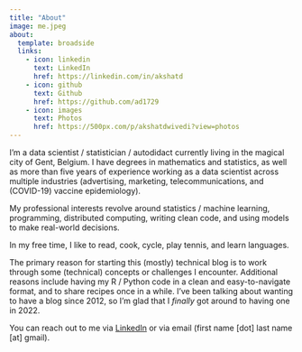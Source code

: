 ```yaml
---
title: "About"
image: me.jpeg
about:
  template: broadside
  links:
    - icon: linkedin
      text: LinkedIn
      href: https://linkedin.com/in/akshatd
    - icon: github
      text: Github
      href: https://github.com/ad1729
    - icon: images
      text: Photos
      href: https://500px.com/p/akshatdwivedi?view=photos
---
```


I'm a data scientist / statistician / autodidact currently living in the magical city of Gent, Belgium. I have degrees in mathematics and statistics, as well as more than five years of experience working as a data scientist across multiple industries (advertising, marketing, telecommunications, and (COVID-19) vaccine epidemiology).

My professional interests revolve around statistics / machine learning, programming, distributed computing, writing clean code, and using models to make real-world decisions. 

In my free time, I like to read, cook, cycle, play tennis, and learn languages.

The primary reason for starting this (mostly) technical blog is to work through some (technical) concepts or challenges I encounter. Additional reasons include having my R / Python code in a clean and easy-to-navigate format, and to share recipes once in a while. I've been talking about wanting to have a blog since 2012, so I'm glad that I _finally_ got around to having one in 2022.

You can reach out to me via [LinkedIn](https://linkedin.com/in/akshatd) or via email (first name [dot] last name [at] gmail).

